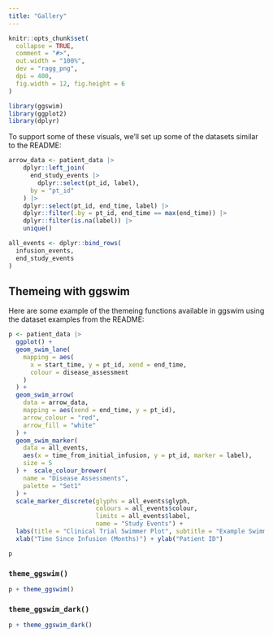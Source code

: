 ```yaml
---
title: "Gallery"
---
```


```r
knitr::opts_chunk$set(
  collapse = TRUE,
  comment = "#>",
  out.width = "100%",
  dev = "ragg_png",
  dpi = 400,
  fig.width = 12, fig.height = 6
)
```

```r
library(ggswim)
library(ggplot2)
library(dplyr)
```

To support some of these visuals, we'll set up some of the datasets similar to the README:

```r
arrow_data <- patient_data |>
    dplyr::left_join(
      end_study_events |>
        dplyr::select(pt_id, label),
      by = "pt_id"
    ) |>
    dplyr::select(pt_id, end_time, label) |>
    dplyr::filter(.by = pt_id, end_time == max(end_time)) |>
    dplyr::filter(is.na(label)) |>
    unique()

all_events <- dplyr::bind_rows(
  infusion_events,
  end_study_events
)
```

## Themeing with ggswim

Here are some example of the themeing functions available in ggswim using the dataset examples from the README:

```r
p <- patient_data |>
  ggplot() +
  geom_swim_lane(
    mapping = aes(
      x = start_time, y = pt_id, xend = end_time,
      colour = disease_assessment
    )
  ) +
  geom_swim_arrow(
    data = arrow_data,
    mapping = aes(xend = end_time, y = pt_id),
    arrow_colour = "red",
    arrow_fill = "white"
  ) +
  geom_swim_marker(
    data = all_events,
    aes(x = time_from_initial_infusion, y = pt_id, marker = label),
    size = 5
  ) +  scale_colour_brewer(
    name = "Disease Assessments",
    palette = "Set1"
  ) +
  scale_marker_discrete(glyphs = all_events$glyph, 
                        colours = all_events$colour, 
                        limits = all_events$label, 
                        name = "Study Events") +
  labs(title = "Clinical Trial Swimmer Plot", subtitle = "Example Swimmer Plot") +
  xlab("Time Since Infusion (Months)") + ylab("Patient ID")

p
```

### `theme_ggswim()`

```r
p + theme_ggswim()
```

### `theme_ggswim_dark()`

```r
p + theme_ggswim_dark()
```

